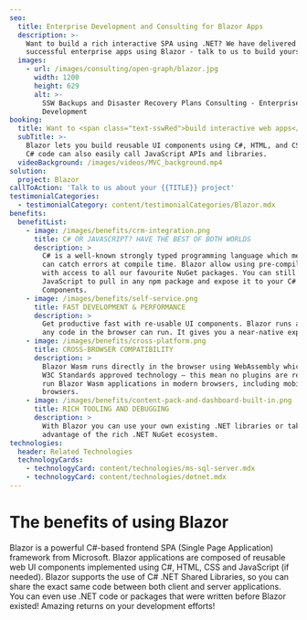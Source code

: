 ```yaml
---
seo:
  title: Enterprise Development and Consulting for Blazor Apps
  description: >-
    Want to build a rich interactive SPA using .NET? We have delivered
    successful enterprise apps using Blazor - talk to us to build yours.
  images:
    - url: /images/consulting/open-graph/blazor.jpg
      width: 1200
      height: 629
      alt: >-
        SSW Backups and Disaster Recovery Plans Consulting - Enterprise Software
        Development
booking:
  title: Want to <span class="text-sswRed">build interactive web apps</span> with C#?
  subTitle: >-
    Blazor lets you build reusable UI components using C#, HTML, and CSS. Your
    C# code can also easily call JavaScript APIs and libraries.
  videoBackground: /images/videos/MVC_background.mp4
solution:
  project: Blazor
callToAction: 'Talk to us about your {{TITLE}} project'
testimonialCategories:
  - testimonialCategory: content/testimonialCategories/Blazor.mdx
benefits:
  benefitList:
    - image: /images/benefits/crm-integration.png
      title: C# OR JAVASCRIPT? HAVE THE BEST OF BOTH WORLDS
      description: >
        C# is a well-known strongly typed programming language which means you
        can catch errors at compile time. Blazor allow using pre-compiled C#
        with access to all our favourite NuGet packages. You can still use
        JavaScript to pull in any npm package and expose it to your C# Blazor
        Components.
    - image: /images/benefits/self-service.png
      title: FAST DEVELOPMENT & PERFORMANCE
      description: >
        Get productive fast with re-usable UI components. Blazor runs as fast as
        any code in the browser can run. It gives you a near-native experience.
    - image: /images/benefits/cross-platform.png
      title: CROSS-BROWSER COMPATIBILITY
      description: >
        Blazor Wasm runs directly in the browser using WebAssembly which is a
        W3C Standards approved technology – this mean no plugins are required to
        run Blazor Wasm applications in modern browsers, including mobile
        browsers.
    - image: /images/benefits/content-pack-and-dashboard-built-in.png
      title: RICH TOOLING AND DEBUGGING
      description: >
        With Blazor you can use your own existing .NET libraries or take
        advantage of the rich .NET NuGet ecosystem.
technologies:
  header: Related Technologies
  technologyCards:
    - technologyCard: content/technologies/ms-sql-server.mdx
    - technologyCard: content/technologies/dotnet.mdx
---
```


# The benefits of using **Blazor**

<VideoEmbed url="https://www.youtube.com/watch?v=Oeh2IJw7Zig" caption="Video: Blazor Web Apps - Goodbye JavaScript! I'm in love with C# (1 hour 26 mins)" />

Blazor is a powerful C#-based frontend SPA (Single Page Application) framework from Microsoft. Blazor applications are composed of reusable web UI components implemented using C#, HTML, CSS and JavaScript (if needed). Blazor supports the use of C# .NET Shared Libraries, so you can share the exact same code between both client and server applications. You can even use .NET code or packages that were written before Blazor existed! Amazing returns on your development efforts!
